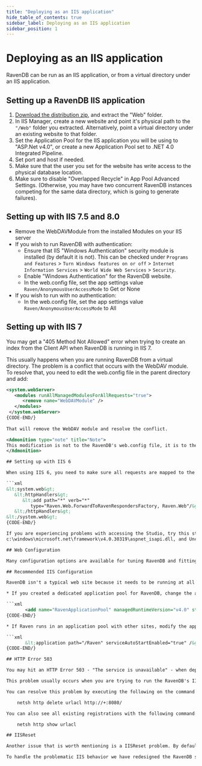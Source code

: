 ```yaml
---
title: "Deploying as an IIS application"
hide_table_of_contents: true
sidebar_label: Deploying as an IIS application
sidebar_position: 1
---
```



# Deploying as an IIS application

RavenDB can be run as an IIS application, or from a virtual directory under an IIS application.

## Setting up a RavenDB IIS application

1. [Download the distribution zip](https://ravendb.net/download), and extract the "Web" folder.
2. In IIS Manager, create a new website and point it's physical path to the `"/Web"` folder you extracted. Alternatively, point a virtual directory under an existing website to that folder.
3. Set the Application Pool for the IIS application you will be using to "ASP.Net v4.0", or create a new Application Pool set to .NET 4.0 Integrated Pipeline.
4. Set port and host if needed.
5. Make sure that the user you set for the website has write access to the physical database location.
6. Make sure to disable "Overlapped Recycle" in App Pool Advanced Settings.  (Otherwise, you may have two concurrent RavenDB instances competing for the same data directory, which is going to generate failures).

## Setting up with IIS 7.5 and 8.0

* Remove the WebDAVModule from the installed Modules on your IIS server
* If you wish to run RavenDB with authentication:
    * Ensure that IIS "Windows Authentication" security module is installed (by default it is not). This can be checked under `Programs and Features` &gt; `Turn Windows features on or off` &gt; `Internet Information Services` &gt; `World Wide Web Services` &gt; `Security`.
    * Enable "Windows Authentication" for the RavenDB website.
    * In the web.config file, set the app settings value `Raven/AnonymousUserAccessMode` to Get or None
* If you wish to run with no authentication:
    * In the web.config file, set the app settings value `Raven/AnonymousUserAccessMode` to All

## Setting up with IIS 7

You may get a "405 Method Not Allowed" error when trying to create an index from the Client API when RavenDB is running in IIS 7.

This usually happens when you are running RavenDB from a virtual directory. The problem is a conflict that occurs with the WebDAV module. To resolve that, you need to edit the web.config file in the parent directory and add:

```xml
<system.webServer>
   <modules runAllManagedModulesForAllRequests="true">
      <remove name="WebDAVModule" />
   </modules>
 </system.webServer>
{CODE-END/}
 
That will remove the WebDAV module and resolve the conflict.

<Admonition type="note" title="Note">
This modification is not to the RavenDB's web.config file, it is to the web.config of the parent application.
</Admonition>

## Setting up with IIS 6

When using IIS 6, you need to make sure all requests are mapped to the ASP.NET DLL, and modify the Web.config file and remove the `system.webServer` element and add the following system.web element:

```xml
&lt;system.web&gt;
   &lt;httpHandlers&gt;
      &lt;add path="*" verb="*" 
         type="Raven.Web.ForwardToRavenRespondersFactory, Raven.Web"/&gt;
   &lt;/httpHandlers&gt;
&lt;/system.web&gt;
{CODE-END/}

If you are experiencing problems with accessing the Studio, try this step: Home Directory &gt; Configuration &gt; Wildcard application maps &gt; Insert
c:\windows\microsoft.net\framework\v4.0.30319\aspnet_isapi.dll, and Uncheck Verify file exists.

## Web Configuration

Many configuration options are available for tuning RavenDB and fitting it to your needs. See the [Configuration options](https://ravendb.net/docs/server/administration/configuration?version=2.0) page for complete info.

## Recommended IIS Configuration

RavenDB isn't a typical web site because it needs to be running at all times. In IIS 7.5, you can set this using the following configuration settings:

* If you created a dedicated application pool for RavenDB, change the application pool configuration in the application host file (C:\Windows\System32\inetsrv\config\applicationHost.config) to:

```xml
       <add name="RavenApplicationPool" managedRuntimeVersion="v4.0" startMode="AlwaysRunning" />
{CODE-END/}

* If Raven runs in an application pool with other sites, modify the application host file (C:\Windows\System32\inetsrv\config\applicationHost.config) to: 

```xml
       &lt;application path="/Raven" serviceAutoStartEnabled="true" /&gt;
{CODE-END/}

## HTTP Error 503

You may hit an HTTP Error 503 - "The service is unavailable" - when deploying to IIS, with nothing written to the Event Log.

This problem usually occurs when you are trying to run the RavenDB's IIS site on port 8080 after you have run RavenDB in executable mode. The problem stems from RavenDB reserving the `http://+:8080/` namespace for your user, and when IIS attempts to start a site on the same endpoint, it errors.

You can resolve this problem by executing the following on the command line:

    netsh http delete urlacl http://+:8080/

You can also see all existing registrations with the following command:

    netsh http show urlacl

## IISReset

Another issue that is worth mentioning is a IISReset problem. By default it gives the IIS server 20 seconds to restart, 60 seconds to stop and 0s to reboot, after that period of time it aborts the thread of the application by using `Thread.Abort()` (in context of a RavenDB it means that we will have to run recovery process next time we start, so it will take even `longer`). In most cases the amount of time might be enough, but when we consider a multi-tenancy feature and possibility of a database recovery process, then the given time might not be enough.

To handle the problematic IIS behavior we have redesigned the RavenDB startup process to handle `Thread.Abort()` more robustly and moved the DB initialization process to a separate, non-dependent by IIS process. More details about the issue and our solution can be found [here](https://ayende.com/blog/158817/things-we-learned-from-production-part-iindash-wake-up-or-i-kill-you-dead).
